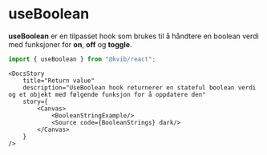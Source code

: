 
<Meta title="Hooks/useBoolean"/>

# useBoolean

**useBoolean** er en tilpasset hook som brukes til å håndtere en boolean verdi med funksjoner for **on**, **off** og **toggle**.

```jsx
import { useBoolean } from "@kvib/react";
```

<Feedback component="useBoolean"/>

<DocsContainer>

    <DocsStory
        title="Return value"
        description="UseBoolean hook returnerer en stateful boolean verdi og et objekt med følgende funksjon for å oppdatere den"
        story={
            <Canvas>
                <BooleanStringExample/>
                <Source code={BooleanStrings} dark/>
            </Canvas>
        }
    />
</DocsContainer>